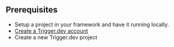 ## Prerequisites

- Setup a project in your framework and have it running locally.
- [Create a Trigger.dev account](https://cloud.trigger.dev)
- Create a new Trigger.dev project